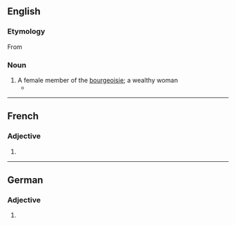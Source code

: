 ==English==

===Etymology===
From {{etyl|fr|en}} {{m|fr|bourgeoise}}

===Noun===
{{en-noun}}

# A female member of the [[bourgeoisie]]; a wealthy woman
#* {{quote-journal|en|date=July 10, 2007|author=Richard Eder|title=Some Are Merely Different. Then There Are the French.|work=New York Times|url=http://www.nytimes.com/2007/07/10/books/10eder.html
|passage=She is a right-wing '''bourgeoise'''; he is on the left.}}

----

==French==

===Adjective===
{{head|fr|adjective form}}

# {{feminine singular of|fr|bourgeois}}

----

==German==

===Adjective===
{{head|de|adjective form}}

# {{inflection of|de|bourgeois||str//mix|nom//acc|f|s|;|str|nom//acc|p|;|wk|nom|all-gender|s|;|wk|acc|f//n|s}}